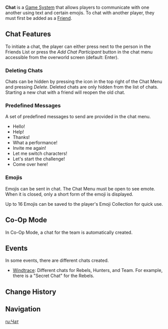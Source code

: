{{CustomTabs
|tab1 = Overview
|tab2 = Gallery
}}
{{Terminology Infobox
|image        = Chat Predefined Message List.png
|type         = Game Systems
}}
'''Chat''' is a [[Game System]] that allows players to communicate with one another using text and certain emojis. To chat with another player, they must first be added as a [[Friend]].

==Chat Features==
To initiate a chat, the player can either press {{DIcon}} next to the person in the Friends List or press the ''Add Chat Participant'' button in the chat menu accessible from the overworld screen (default: Enter).

===Deleting Chats===
Chats can be hidden by pressing the icon in the top right of the Chat Menu and pressing ''Delete''. Deleted chats are only hidden from the list of chats. Starting a new chat with a friend will reopen the old chat.

===Predefined Messages===
A set of predefined messages to send are provided in the chat menu.
*Hello!
*Help!
*Thanks!
*What a performance!
*Invite me again!
*Let me switch characters!
*Let's start the challenge!
*Come over here!

===Emojis===
{{Main|Chat/Gallery}}
Emojis can be sent in chat. The Chat Menu must be open to see emote. When it is closed, only a short form of the emoji is displayed.

Up to 16 Emojis can be saved to the player's Emoji Collection for quick use.

==Co-Op Mode==
{{Main|Co-Op Mode}}
In Co-Op Mode, a chat for the team is automatically created.

==Events==
In some events, there are different chats created.
* [[Windtrace]]: Different chats for Rebels, Hunters, and Team. For example, there is a "Secret Chat" for the Rebels.

==Change History==
{{Change History|1.0}}

==Navigation==
{{Game Systems Navbox|Other}}

[[ru:Чат]]